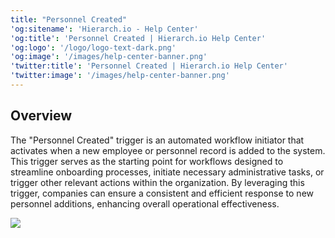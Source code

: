 ```yaml
---
title: "Personnel Created"
'og:sitename': 'Hierarch.io - Help Center'
'og:title': 'Personnel Created | Hierarch.io Help Center'
'og:logo': '/logo/logo-text-dark.png'
'og:image': '/images/help-center-banner.png'
'twitter:title': 'Personnel Created | Hierarch.io Help Center'
'twitter:image': '/images/help-center-banner.png'
---
```


## Overview

The "Personnel Created" trigger is an automated workflow initiator that activates when a new employee or personnel record is added to the system. This trigger serves as the starting point for workflows designed to streamline onboarding processes, initiate necessary administrative tasks, or trigger other relevant actions within the organization. By leveraging this trigger, companies can ensure a consistent and efficient response to new personnel additions, enhancing overall operational effectiveness.

![](/images/workflows/personnel_created001.png)